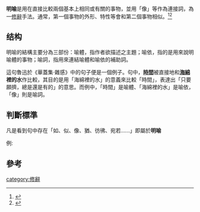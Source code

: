 '''明喻'''是用在直接比較兩個基本上相同或有關的事物，並用「像」等作為連接詞，為一[[修辭|修辭]]手法。通常，第一個事物的外形、特性等會和第二個事物相似。<ref>{{Cite web |url=http://www.merriam-webster.com/dictionary/simile |title=明喻（英文） |accessdate=2012-01-24 |archive-date=2012-01-20 |archive-url=https://web.archive.org/web/20120120141805/http://www.merriam-webster.com/dictionary/simile |dead-url=no }}</ref><ref>{{Cite web |url=http://www.zdic.net/cd/ci/8/ZdicE6Zdic98Zdic8E85938.htm |title=明喻 |accessdate=2012-01-24 |archive-date=2012-01-10 |archive-url=https://web.archive.org/web/20120110004805/http://www.zdic.net/cd/ci/8/ZdicE6Zdic98Zdic8E85938.htm |dead-url=no }}</ref>

{{Wiktionary}}

==结构==
明喻的結構主要分為三部份：喻體，指作者欲描述之主題；喻依，指的是用來說明喻體的事物；喻詞，指用來連結喻體和喻依的補助詞。

{{Cquote|時間，就像海綿裡的水，只要願擠，總還是有的。|出自[[魯迅|魯迅]]《華蓋集·雜感》}}

這句魯迅於《華蓋集·雜感》中的句子便是一個例子。句中，'''[[時間|時間]]'''被直接地和'''[[海綿|海綿]]裡的水'''作比較，其目的是用「海綿裡的水」的意義來比較「時間」，表達出「只要願擠，總是還是有的」的意思。而例中，「時間」是喻體、「海綿裡的水」是喻依，「像」則是喻詞。

==判斷標準==
凡是看到句中存在「如、似、像、猶、彷彿、宛若......」即屬於'''明喻'''

例:

{{Cquote|君子之交淡'''若'''水，小人之交甘'''若'''醴|出自[[莊子|莊子]]}}
{{Cquote|大自然有時'''很像'''戲劇|出自[[陳冠學|陳冠學]]《田園之秋》}}

==參考==
<references/>

{{修辭方法}}
[[category:修辭|category:修辭]]